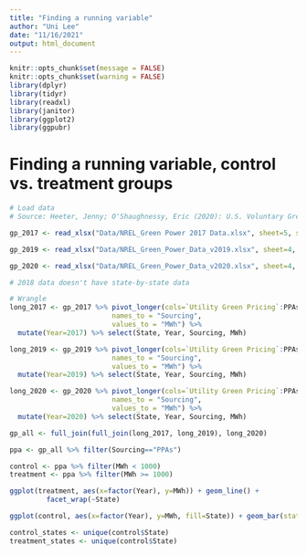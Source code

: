 ```yaml
---
title: "Finding a running variable"
author: "Uni Lee"
date: "11/16/2021"
output: html_document
---
```


```r
knitr::opts_chunk$set(message = FALSE)
knitr::opts_chunk$set(warning = FALSE)
library(dplyr)
library(tidyr)
library(readxl)
library(janitor)
library(ggplot2)
library(ggpubr)
```

# Finding a running variable, control vs. treatment groups 

```r
# Load data 
# Source: Heeter, Jenny; O'Shaughnessy, Eric (2020): U.S. Voluntary Green Power Market Data 2019. National Renewable Energy Laboratory. https://data.nrel.gov/submissions/151

gp_2017 <- read_xlsx("Data/NREL_Green Power 2017 Data.xlsx", sheet=5, skip=2) 

gp_2019 <- read_xlsx("Data/NREL_Green_Power_Data_v2019.xlsx", sheet=4, skip=2) 

gp_2020 <- read_xlsx("Data/NREL_Green_Power_Data_v2020.xlsx", sheet=4, skip=2) 

# 2018 data doesn't have state-by-state data

# Wrangle
long_2017 <- gp_2017 %>% pivot_longer(cols=`Utility Green Pricing`:PPAs,
                         names_to = "Sourcing",
                         values_to = "MWh") %>%
  mutate(Year=2017) %>% select(State, Year, Sourcing, MWh)

long_2019 <- gp_2019 %>% pivot_longer(cols=`Utility Green Pricing`:PPAs,
                         names_to = "Sourcing",
                         values_to = "MWh") %>%
  mutate(Year=2019) %>% select(State, Year, Sourcing, MWh)

long_2020 <- gp_2020 %>% pivot_longer(cols=`Utility Green Pricing`:PPAs,
                         names_to = "Sourcing",
                         values_to = "MWh") %>%
  mutate(Year=2020) %>% select(State, Year, Sourcing, MWh)

gp_all <- full_join(full_join(long_2017, long_2019), long_2020)

ppa <- gp_all %>% filter(Sourcing=="PPAs")

control <- ppa %>% filter(MWh < 1000)
treatment <- ppa %>% filter(MWh >= 1000)

ggplot(treatment, aes(x=factor(Year), y=MWh)) + geom_line() +
         facet_wrap(~State)

ggplot(control, aes(x=factor(Year), y=MWh, fill=State)) + geom_bar(stat="identity", position="dodge") 

control_states <- unique(control$State)
treatment_states <- unique(control$State)

 ```
